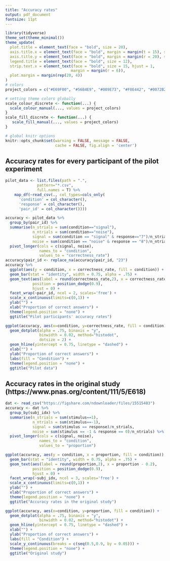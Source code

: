 ```yaml
---
title: "Accuracy rates"
output: pdf_document
fontsize: 11pt
---
```


```r
library(tidyverse)
theme_set(theme_minimal())
theme_update(
  plot.title = element_text(face = "bold", size = 20),
  axis.title.x = element_text(face = "bold", margin = margin(t = 15), size = 15),
  axis.title.y = element_text(face = "bold", margin = margin(r = 20), size = 15),
  legend.title = element_text(face = "bold", size = 12),
  strip.text.x = element_text(face = "bold", size = 15, hjust = 1, 
                             margin = margin(r = 6)),
  plot.margin = margin(rep(20, 4))
)
# colors
project_colors = c("#E69F00", "#56B4E9", "#009E73", "#F0E442", "#0072B2", "#D55E00", "#CC79A7", "#000000")

# setting theme colors globally
scale_colour_discrete <- function(...) {
  scale_colour_manual(..., values = project_colors)
}
scale_fill_discrete <- function(...) {
   scale_fill_manual(..., values = project_colors)
} 

# global knitr options
knitr::opts_chunk$set(warning = FALSE, message = FALSE, 
                      cache = FALSE, fig.align = 'center')
```

## Accuracy rates for every participant of the pilot experiment

```r
pilot_data <- list.files(path = ".",
              pattern="*.csv", 
              full.names = T) %>% 
    map_df(~read_csv(., col_types=cols_only(
      'condition' = col_character(),
      'response' = col_character(),
      'pair_id' = col_character())))

accuracy <- pilot_data %>%
  group_by(pair_id) %>%
  summarise(n_strials = sum(condition=="signal"),
            n_ntrials = sum(condition=="noise"),
            signal = sum(condition == "signal" & response=="7")/n_strials,
            noise = sum(condition == "noise" & response == "8")/n_ntrials) %>%
  pivot_longer(cols = c(signal, noise),
               names_to = "condition",
               values_to = "correctness_rate")
accuracy$pair_id <- replace_na(accuracy$pair_id, "23")
accuracy %>%
  ggplot(aes(y = condition, x = correctness_rate, fill = condition)) + 
  geom_bar(stat = "identity", width = 0.75, alpha = .75) +
  geom_text(aes(label = round(correctness_rate,2), x = correctness_rate - 0.2),
            position = position_dodge(0.9),
            hjust = 0) +
  facet_wrap(~pair_id, ncol = 2, scales='free') +
  scale_x_continuous(limits=c(0,1)) +
  ylab("") +
  xlab("Proportion of correct answers") +
  theme(legend.position = "none") +
  ggtitle("Pilot participants' accuracy rates")
```

```r
ggplot(accuracy, aes(x=condition, y=correctness_rate, fill = condition)) + 
  geom_dotplot(alpha = .75, binaxis = "y",
               binwidth = 0.02, method="histodot",
               dotsize = 2) +
  geom_hline(yintercept = 0.75, linetype = "dashed") +
  xlab("") +
  ylab("Proportion of correct answers") +
  labs(fill = "Condition") +
  theme(legend.position = "none") +
  ggtitle("Pilot data")
```

## Accuracy rates in the original study (https://www.pnas.org/content/111/5/E618)

```r
dat <- read_csv("https://figshare.com/ndownloader/files/15515483")
accuracy <- dat %>%
  group_by(subj_idx) %>%
  summarise(n_strials = sum(stimulus==1),
            n_ntrials = sum(stimulus==-1),
            signal = sum(stimulus == response)/n_strials,
            noise = sum(stimulus == -1 & response == 0)/n_ntrials) %>%
  pivot_longer(cols = c(signal, noise),
               names_to = "condition",
               values_to = "proportion")

ggplot(accuracy, aes(y = condition, x = proportion, fill = condition)) + 
  geom_bar(stat = "identity", width = 0.75, alpha = .75) +
  geom_text(aes(label = round(proportion,2), x = proportion - 0.2),
            position = position_dodge(0.9),
            hjust = 0) +
  facet_wrap(~subj_idx, ncol = 3, scales='free') +
  scale_x_continuous(limits=c(0,1)) +
  ylab("") +
  xlab("Proportion of correct answers") +
  theme(legend.position = "none") +
  ggtitle("Accuracy rates in the original study")
```

```r
ggplot(accuracy, aes(x=condition, y=proportion, fill = condition)) + 
  geom_dotplot(alpha = .75, binaxis = "y",
               binwidth = 0.02, method="histodot") +
  geom_hline(yintercept = 0.75, linetype = "dashed") +
  xlab("") +
  ylab("Proportion of correct answers") +
  labs(fill = "Condition") +
  scale_y_continuous(breaks = c(seq(0.5,0.9, by = 0.05))) +
  theme(legend.position = "none") +
  ggtitle("Original study")
```
